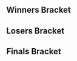 {{DISPLAYTITLE:Smash PhD!: Bracket}}
{{tabs static
|name1=Overview
|link1=Smash PhD!
|name2=Pools
|link2=Smash PhD!/Pools
|name3=Bracket
|link3=Smash PhD!/Bracket
|This=3
}}

<!-- Generated with http://tournament-nub.rhcloud.com/toliquipedia name=teamdashsp-phdmelee -->

==Winners Bracket==
{{16DEWBracketA
|r1m1p1=Aisengobay |r1m1p1flag=br |r1m1p1score=W |r1m1win=1
|r1m1p2=Bye |r1m1p2flag= |r1m1p2score=-

|r1m2p1=Red Hairdo |r1m2p1flag=br |r1m2p1score=2 |r1m2win=1
|r1m2p2=Kazi |r1m2p2flag=br |r1m2p2score=0

|r1m3p1=Walk |r1m3p1flag=br |r1m3p1score=W |r1m3win=1
|r1m3p2=Bye |r1m3p2flag= |r1m3p2score=-

|r1m4p1=Slug |r1m4p1flag=br |r1m4p1score=2 |r1m4win=1
|r1m4p2=Quip |r1m4p2flag=br |r1m4p2score=0

|r1m5p1=Godz |r1m5p1flag=br |r1m5p1score=W |r1m5win=1
|r1m5p2=Bye |r1m5p2flag= |r1m5p2score=-

|r1m6p1=Bobesco |r1m6p1flag=br |r1m6p1score=2 |r1m6win=1
|r1m6p2=Joker |r1m6p2flag=br |r1m6p2score=0

|r1m7p1=Leso |r1m7p1flag=br |r1m7p1score=W |r1m7win=1
|r1m7p2=Bye |r1m7p2flag= |r1m7p2score=-

|r1m8p1=dede |r1m8p1flag=br |r1m8p1score=2 |r1m8win=1
|r1m8p2=Kizzu |r1m8p2flag=br |r1m8p2score=0

|r2m1p1=Aisengobay |r2m1p1flag=br |r2m1p1score=2 |r2m1win=1
|r2m1p2=Red Hairdo |r2m1p2flag=br |r2m1p2score=0

|r2m2p1=Walk |r2m2p1flag=br |r2m2p1score=1 |r2m2win=2
|r2m2p2=Slug |r2m2p2flag=br |r2m2p2score=2

|r2m3p1=Godz |r2m3p1flag=br |r2m3p1score=1 |r2m3win=2
|r2m3p2=Bobesco |r2m3p2flag=br |r2m3p2score=2

|r2m4p1=Leso |r2m4p1flag=br |r2m4p1score=2 |r2m4win=1
|r2m4p2=dede |r2m4p2flag=br |r2m4p2score=1

|r3m1p1=Aisengobay |r3m1p1flag=br |r3m1p1score=2 |r3m1win=1
|r3m1p2=Slug |r3m1p2flag=br |r3m1p2score=0

|r3m2p1=Bobesco |r3m2p1flag=br |r3m2p1score=2 |r3m2win=1
|r3m2p2=Leso |r3m2p2flag=br |r3m2p2score=0
}}

==Losers Bracket==
{{16DELBracketA
|l1m1p1=Bye |l1m1p1flag= |l1m1p1score=- |l1m1win=2
|l1m1p2=Kazi |l1m1p2flag=br |l1m1p2score=W

|l1m2p1=Bye |l1m2p1flag= |l1m2p1score=- |l1m2win=2
|l1m2p2=Quip |l1m2p2flag=br |l1m2p2score=W

|l1m3p1=Bye |l1m3p1flag= |l1m3p1score=- |l1m3win=2
|l1m3p2=Joker |l1m3p2flag=br |l1m3p2score=W

|l1m4p1=Bye |l1m4p1flag= |l1m4p1score=- |l1m4win=2
|l1m4p2=Kizzu |l1m4p2flag=br |l1m4p2score=W

|l2m1p1=dede |l2m1p1flag=br |l2m1p1score=2 |l2m1win=1
|l2m1p2=Kazi |l2m1p2flag=br |l2m1p2score=1

|l2m2p1=Godz |l2m2p1flag=br |l2m2p1score=1 |l2m2win=2
|l2m2p2=Quip |l2m2p2flag=br |l2m2p2score=2

|l2m3p1=Walk |l2m3p1flag=br |l2m3p1score=2 |l2m3win=1
|l2m3p2=Joker |l2m3p2flag=br |l2m3p2score=1

|l2m4p1=Red Hairdo |l2m4p1flag=br |l2m4p1score=2 |l2m4win=1
|l2m4p2=Kizzu |l2m4p2flag=br |l2m4p2score=1

|l3m1p1=dede |l3m1p1flag=br |l3m1p1score=0 |l3m1win=2
|l3m1p2=Quip |l3m1p2flag=br |l3m1p2score=2

|l3m2p1=Walk |l3m2p1flag=br |l3m2p1score=2 |l3m2win=1
|l3m2p2=Red Hairdo |l3m2p2flag=br |l3m2p2score=0

|l4m1p1=Slug |l4m1p1flag=br |l4m1p1score=1 |l4m1win=2
|l4m1p2=Quip |l4m1p2flag=br |l4m1p2score=2

|l4m2p1=Leso |l4m2p1flag=br |l4m2p1score=2 |l4m2win=1
|l4m2p2=Walk |l4m2p2flag=br |l4m2p2score=0
}}

==Finals Bracket==
<onlyinclude>
{{DEFinalBracket
<!-- FROM WINNERS -->
|r1m1p1=Aisengobay |r1m1p1flag=br |r1m1p1score=1 |r1m1win=2
|r1m1p2=Bobesco |r1m1p2flag=br |r1m1p2score=3

<!-- FROM LOSERS -->
|l1m1p1=Quip |l1m1p1flag=br |l1m1p1score=1 |l1m1win=2
|l1m1p2=Leso |l1m1p2flag=br |l1m1p2score=2

<!-- LOSERS FINALS -->
|r2m1p1=Aisengobay |r2m1p1flag=br |r2m1p1score=3 |r2m1win=1
|r2m1p2=Leso |r2m1p2flag=br |r2m1p2score=1

<!-- GRAND FINALS -->
|r3m1p1=Bobesco |r3m1p1flag=br |r3m1p1score=3 |r3m1win=1
|r3m1p2=Aisengobay |r3m1p2flag=br |r3m1p2score=1
}}
</onlyinclude>
